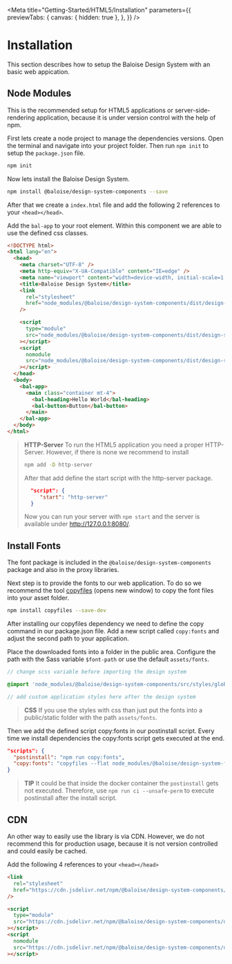
<Meta
  title="Getting-Started/HTML5/Installation"
  parameters={{
    previewTabs: {
      canvas: { hidden: true },
    },
  }}
/>

# Installation

This section describes how to setup the Baloise Design System with an basic web appication.

## Node Modules

This is the recommended setup for HTML5 applications or server-side-rendering application, because it is under version control with the help of npm.

First lets create a node project to manage the dependencies versions. Open the terminal and navigate into your project folder. Then run `npm init` to setup the `package.json` file.

```bash
npm init
```

Now lets install the Baloise Design System.

```bash
npm install @baloise/design-system-components --save
```

After that we create a `index.html` file and add the following 2 references to your `<head></head>`.

Add the `bal-app` to your root element. Within this component we are able to use the defined css classes.

```html
<!DOCTYPE html>
<html lang="en">
  <head>
    <meta charset="UTF-8" />
    <meta http-equiv="X-UA-Compatible" content="IE=edge" />
    <meta name="viewport" content="width=device-width, initial-scale=1.0" />
    <title>Baloise Design System</title>
    <link
      rel="stylesheet"
      href="node_modules/@baloise/design-system-components/dist/design-system-components/design-system-components.css"
    />

    <script
      type="module"
      src="node_modules/@baloise/design-system-components/dist/design-system-components/design-system-components.esm.js"
    ></script>
    <script
      nomodule
      src="node_modules/@baloise/design-system-components/dist/design-system-components/design-system-components.js"
    ></script>
  </head>
  <body>
    <bal-app>
      <main class="container mt-4">
        <bal-heading>Hello World</bal-heading>
        <bal-button>Button</bal-button>
      </main>
    </bal-app>
  </body>
</html>
```

> **HTTP-Server**
> To run the HTML5 application you need a proper HTTP-Server. However, if there is none we recommend to install
>
> ```bash
> npm add -D http-server
> ```
>
> After that add define the start script with the http-server package.
>
> ```json
>   "script": {
>      "start": "http-server"
>   }
> ```
>
> Now you can run your server with `npm start` and the server is available under http://127.0.0.1:8080/.

## Install Fonts

The font package is included in the `@baloise/design-system-components` package and also in the proxy libraries.

Next step is to provide the fonts to our web application. To do so we recommend the tool [copyfiles](https://www.npmjs.com/package/copyfiles) (opens new window) to copy the font files into your asset folder.

```bash
npm install copyfiles --save-dev
```

After installing our copyfiles dependency we need to define the copy command in our package.json file. Add a new script called `copy:fonts` and adjust the second path to your application.

Place the downloaded fonts into a folder in the public area. Configure the path with the Sass variable `$font-path` or use the default `assets/fonts`.

```scss
// change scss variable before importing the design system

@import 'node_modules/@baloise/design-system-components/src/styles/global.scss';

// add custom application styles here after the design system
```

> **CSS**
> If you use the styles with css than just put the fonts into a public/static folder with the path `assets/fonts`.

Then we add the defined script copy:fonts in our postinstall script. Every time we install dependencies the copy:fonts script gets executed at the end.

```json
"scripts": {
  "postinstall": "npm run copy:fonts",
  "copy:fonts": "copyfiles --flat node_modules/@baloise/design-system-fonts/lib/* public/assets/fonts"
}
```

> **TIP**
> It could be that inside the docker container the `postinstall` gets not executed. Therefore, use `npm run ci --unsafe-perm` to execute postinstall after the install script.

## CDN

An other way to easily use the library is via CDN. However, we do not recommend this for production usage,
because it is not version controlled and could easily be cached.

Add the following 4 references to your `<head></head>`

```html
<link
  rel="stylesheet"
  href="https://cdn.jsdelivr.net/npm/@baloise/design-system-components/dist/design-system-components/design-system-components.css"
/>

<script
  type="module"
  src="https://cdn.jsdelivr.net/npm/@baloise/design-system-components/dist/design-system-components/design-system-components.esm.js"
></script>
<script
  nomodule
  src="https://cdn.jsdelivr.net/npm/@baloise/design-system-components/dist/design-system-components/design-system-components.js"
></script>
```

<bal-doc-github link="/stories/getting-started/html5/01-installation.stories.mdx"></bal-doc-github>
